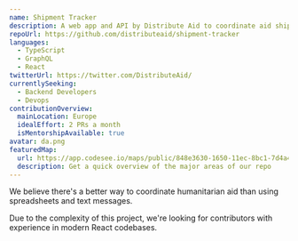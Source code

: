 ```yaml
---
name: Shipment Tracker
description: A web app and API by Distribute Aid to coordinate aid shipments around the world
repoUrl: https://github.com/distributeaid/shipment-tracker
languages:
  - TypeScript
  - GraphQL
  - React
twitterUrl: https://twitter.com/DistributeAid/
currentlySeeking:
  - Backend Developers
  - Devops
contributionOverview:
  mainLocation: Europe
  idealEffort: 2 PRs a month
  isMentorshipAvailable: true
avatar: da.png
featuredMap:
  url: https://app.codesee.io/maps/public/848e3630-1650-11ec-8bc1-7d4a4822cc27
  description: Get a quick overview of the major areas of our repo
---
```


<Overview>

We believe there's a better way to coordinate humanitarian aid than using spreadsheets and text messages.

</Overview>

<Contributing>

Due to the complexity of this project, we're looking for contributors with experience in modern React codebases.

</Contributing>
